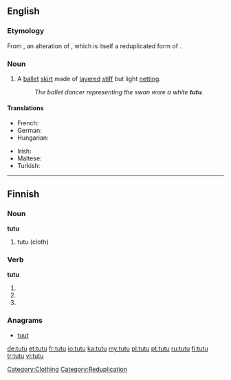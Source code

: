 {{also|tutù|tütü|tutū|tự tử}}
==English==

===Etymology===
From {{etyl|fr}} {{term|tutu|lang=fr}}, an alteration of {{term|cucu|lang=fr}}, which is itself a reduplicated form of {{term|cul||butt, bum, arse|lang=fr}}.

===Noun===
{{en-noun}}

# A [[ballet]] [[skirt]] made of [[layered]] [[stiff]] but light [[netting]].
#: ''The ballet dancer representing the swan wore a white '''tutu'''.''

====Translations====
{{trans-top|ballet skirt}}
* French: {{t+|fr|tutu|m}}
* German: {{t|de|Tutu|n}}
* Hungarian: {{t-|hu|tütü}}
{{trans-mid}}
* Irish: {{t|ga|tútú|m}}
* Maltese: {{t-|mt|tutu|m|xs=Maltese}}
* Turkish: {{t+|tr|tütü}}
{{trans-bottom}}

[[Category:Clothing]]
[[Category:Reduplication]]

----

==Finnish==

===Noun===
'''tutu'''

# tutu (cloth)

===Verb===
'''tutu'''

# {{fi-form of|type=verb|mood=indicative|tense=present connegative|[[tutua]]}}
# {{fi-form of|type=verb|pr=second-person|pl=singular|mood=imperative|tense=present|[[tutua]]}}
# {{fi-form of|type=verb|pr=second-person|pl=singular|mood=imperative|tense=present connegative|[[tutua]]}}

===Anagrams===
* [[tuut#Finnish|tuut]]

[[de:tutu]]
[[et:tutu]]
[[fr:tutu]]
[[io:tutu]]
[[ka:tutu]]
[[my:tutu]]
[[pl:tutu]]
[[pt:tutu]]
[[ru:tutu]]
[[fi:tutu]]
[[tr:tutu]]
[[vi:tutu]]